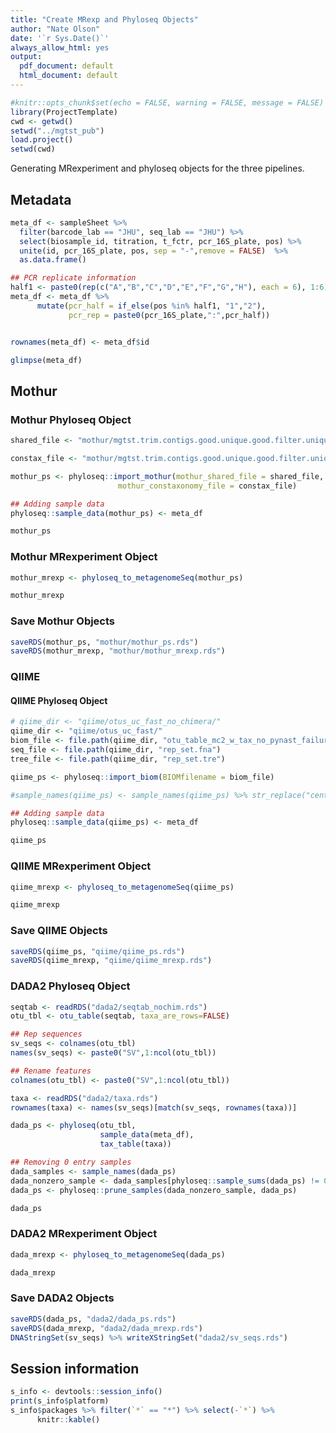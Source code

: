 ```yaml
---
title: "Create MRexp and Phyloseq Objects"
author: "Nate Olson"
date: '`r Sys.Date()`'
always_allow_html: yes
output:
  pdf_document: default
  html_document: default
---
```


```r
#knitr::opts_chunk$set(echo = FALSE, warning = FALSE, message = FALSE) 
library(ProjectTemplate)
cwd <- getwd()
setwd("../mgtst_pub")
load.project()
setwd(cwd)
```

Generating MRexperiment and phyloseq objects for the three pipelines. 

## Metadata
```r
meta_df <- sampleSheet %>% 
  filter(barcode_lab == "JHU", seq_lab == "JHU") %>% 
  select(biosample_id, titration, t_fctr, pcr_16S_plate, pos) %>% 
  unite(id, pcr_16S_plate, pos, sep = "-",remove = FALSE)  %>% 
  as.data.frame()

## PCR replicate information
half1 <- paste0(rep(c("A","B","C","D","E","F","G","H"), each = 6), 1:6)
meta_df <- meta_df %>% 
      mutate(pcr_half = if_else(pos %in% half1, "1","2"),
             pcr_rep = paste0(pcr_16S_plate,":",pcr_half))


rownames(meta_df) <- meta_df$id
```

```r
glimpse(meta_df)
```

## Mothur 

### Mothur Phyloseq Object

```r
shared_file <- "mothur/mgtst.trim.contigs.good.unique.good.filter.unique.precluster.pick.opti_mcc.unique_list.shared"

constax_file <- "mothur/mgtst.trim.contigs.good.unique.good.filter.unique.precluster.pick.opti_mcc.unique_list.0.03.cons.taxonomy"

mothur_ps <- phyloseq::import_mothur(mothur_shared_file = shared_file,
                        mothur_constaxonomy_file = constax_file)

## Adding sample data
phyloseq::sample_data(mothur_ps) <- meta_df
```

```r
mothur_ps
```

### Mothur MRexperiment Object
```r
mothur_mrexp <- phyloseq_to_metagenomeSeq(mothur_ps)
```

```r
mothur_mrexp
```

### Save Mothur Objects
```r
saveRDS(mothur_ps, "mothur/mothur_ps.rds")
saveRDS(mothur_mrexp, "mothur/mothur_mrexp.rds")
```

### QIIME  

#### QIIME Phyloseq Object 
```r
# qiime_dir <- "qiime/otus_uc_fast_no_chimera/"
qiime_dir <- "qiime/otus_uc_fast/"
biom_file <- file.path(qiime_dir, "otu_table_mc2_w_tax_no_pynast_failures.biom")
seq_file <- file.path(qiime_dir, "rep_set.fna")
tree_file <- file.path(qiime_dir, "rep_set.tre")

qiime_ps <- phyloseq::import_biom(BIOMfilename = biom_file)

#sample_names(qiime_ps) <- sample_names(qiime_ps) %>% str_replace("centroid=","")

## Adding sample data
phyloseq::sample_data(qiime_ps) <- meta_df
```

```r
qiime_ps
```
<!--
Only when chimera filtering is included
__NOTE__ 
The three samples removed by the QIIME pipeline are no template controls. 

```r
meta_df %>% rownames_to_column() %>% 
  filter(!(rowname %in% sample_names(qiime_ps)))
```
--> 

### QIIME MRexperiment Object
```r
qiime_mrexp <- phyloseq_to_metagenomeSeq(qiime_ps)
```

```r
qiime_mrexp
```

### Save QIIME Objects
```r
saveRDS(qiime_ps, "qiime/qiime_ps.rds")
saveRDS(qiime_mrexp, "qiime/qiime_mrexp.rds")
```

### DADA2 Phyloseq Object 
```r
seqtab <- readRDS("dada2/seqtab_nochim.rds") 
otu_tbl <- otu_table(seqtab, taxa_are_rows=FALSE)

## Rep sequences
sv_seqs <- colnames(otu_tbl)
names(sv_seqs) <- paste0("SV",1:ncol(otu_tbl))

## Rename features
colnames(otu_tbl) <- paste0("SV",1:ncol(otu_tbl))

taxa <- readRDS("dada2/taxa.rds")
rownames(taxa) <- names(sv_seqs)[match(sv_seqs, rownames(taxa))]

dada_ps <- phyloseq(otu_tbl, 
                    sample_data(meta_df), 
                    tax_table(taxa))

## Removing 0 entry samples
dada_samples <- sample_names(dada_ps)
dada_nonzero_sample <- dada_samples[phyloseq::sample_sums(dada_ps) != 0]
dada_ps <- phyloseq::prune_samples(dada_nonzero_sample, dada_ps)
```

```r
dada_ps
```

### DADA2 MRexperiment Object
```r
dada_mrexp <- phyloseq_to_metagenomeSeq(dada_ps)
```

```r
dada_mrexp 
```

### Save DADA2 Objects
```r
saveRDS(dada_ps, "dada2/dada_ps.rds")
saveRDS(dada_mrexp, "dada2/dada_mrexp.rds") 
DNAStringSet(sv_seqs) %>% writeXStringSet("dada2/sv_seqs.rds")
```


## Session information
```r
s_info <- devtools::session_info()
print(s_info$platform)
s_info$packages %>% filter(`*` == "*") %>% select(-`*`) %>% 
      knitr::kable()
```
